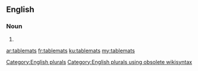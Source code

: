 ==English==

===Noun===
{{head|en}}

# {{plural of|tablemat}}

[[Category:English plurals]][[Category:English plurals using obsolete wikisyntax]]

[[ar:tablemats]]
[[fr:tablemats]]
[[ku:tablemats]]
[[my:tablemats]]